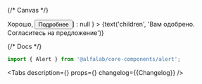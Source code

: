 


<Meta title='Deprecated components/Alert' component={Alert} id='Alert' />

{/* Canvas */}

<Story name='Alert'>
    <Alert
        view={select('view', ['common', 'negative', 'positive', 'attention'], 'common')}
        title={text('title', '')}
        hasCloser={boolean('hasCloser', false)}
        buttons={
            boolean('buttons', false) ? [<Button>Хорошо</Button>, <Button>Подробнее</Button>] : null
        }
    >
        {text('children', 'Вам одобрено. Согласитесь на предложение')}
    </Alert>
</Story>

{/* Docs */}

<ComponentHeader
    name='Alert'
    version={packageJson.version}
    package='@alfalab/core-components/alert'
    design='https://www.figma.com/file/cdNnkh2QdxuvYLrBm4cubM/Web-%3A%3A-Core-Default-Components?node-id=317%3A37759'
/>

```jsx
import { Alert } from '@alfalab/core-components/alert';
```

<Tabs
    description={<Description />}
    props={<ArgsTable of={TSAlert} />}
    changelog={<Markdown>{Changelog}</Markdown>}
/>
